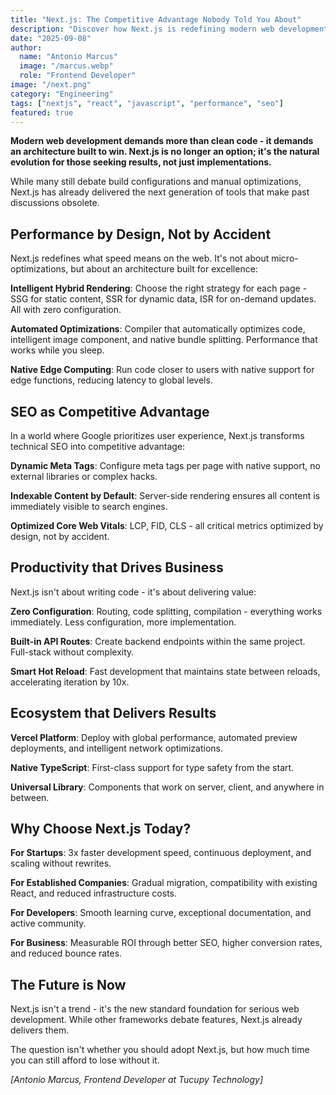 ```yaml
---
title: "Next.js: The Competitive Advantage Nobody Told You About"
description: "Discover how Next.js is redefining modern web development, combining extreme performance, relentless SEO, and revolutionary productivity in a single framework."
date: "2025-09-08"
author:
  name: "Antonio Marcus"
  image: "/marcus.webp"
  role: "Frontend Developer"
image: "/next.png"
category: "Engineering"
tags: ["nextjs", "react", "javascript", "performance", "seo"]
featured: true
---
```


**Modern web development demands more than clean code - it demands an architecture built to win. Next.js is no longer an option; it's the natural evolution for those seeking results, not just implementations.**

While many still debate build configurations and manual optimizations, Next.js has already delivered the next generation of tools that make past discussions obsolete.

## Performance by Design, Not by Accident

Next.js redefines what speed means on the web. It's not about micro-optimizations, but about an architecture built for excellence:

**Intelligent Hybrid Rendering**: Choose the right strategy for each page - SSG for static content, SSR for dynamic data, ISR for on-demand updates. All with zero configuration.

**Automated Optimizations**: Compiler that automatically optimizes code, intelligent image component, and native bundle splitting. Performance that works while you sleep.

**Native Edge Computing**: Run code closer to users with native support for edge functions, reducing latency to global levels.

## SEO as Competitive Advantage

In a world where Google prioritizes user experience, Next.js transforms technical SEO into competitive advantage:

**Dynamic Meta Tags**: Configure meta tags per page with native support, no external libraries or complex hacks.

**Indexable Content by Default**: Server-side rendering ensures all content is immediately visible to search engines.

**Optimized Core Web Vitals**: LCP, FID, CLS - all critical metrics optimized by design, not by accident.

## Productivity that Drives Business

Next.js isn't about writing code - it's about delivering value:

**Zero Configuration**: Routing, code splitting, compilation - everything works immediately. Less configuration, more implementation.

**Built-in API Routes**: Create backend endpoints within the same project. Full-stack without complexity.

**Smart Hot Reload**: Fast development that maintains state between reloads, accelerating iteration by 10x.

## Ecosystem that Delivers Results

**Vercel Platform**: Deploy with global performance, automated preview deployments, and intelligent network optimizations.

**Native TypeScript**: First-class support for type safety from the start.

**Universal Library**: Components that work on server, client, and anywhere in between.

## Why Choose Next.js Today?

**For Startups**: 3x faster development speed, continuous deployment, and scaling without rewrites.

**For Established Companies**: Gradual migration, compatibility with existing React, and reduced infrastructure costs.

**For Developers**: Smooth learning curve, exceptional documentation, and active community.

**For Business**: Measurable ROI through better SEO, higher conversion rates, and reduced bounce rates.

## The Future is Now

Next.js isn't a trend - it's the new standard foundation for serious web development. While other frameworks debate features, Next.js already delivers them.

The question isn't whether you should adopt Next.js, but how much time you can still afford to lose without it.

_[Antonio Marcus, Frontend Developer at Tucupy Technology]_